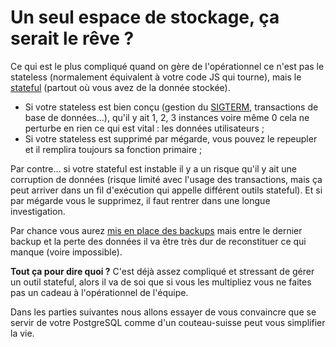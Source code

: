 # Un seul espace de stockage, ça serait le rêve ?

Ce qui est le plus compliqué quand on gère de l'opérationnel ce n'est pas le stateless (normalement équivalent à votre code JS qui tourne), mais le [stateful](<https://en.wikipedia.org/wiki/State_(computer_science)>) (partout où vous avez de la donnée stockée).

- Si votre stateless est bien conçu (gestion du [SIGTERM](https://fr.wikipedia.org/wiki/SIGTERM), transactions de base de données…), qu'il y ait 1, 2, 3 instances voire même 0 cela ne perturbe en rien ce qui est vital : les données utilisateurs ;
- Si votre stateless est supprimé par mégarde, vous pouvez le repeupler et il remplira toujours sa fonction primaire ;

Par contre… si votre stateful est instable il y a un risque qu'il y ait une corruption de données (risque limité avec l'usage des transactions, mais ça peut arriver dans un fil d'exécution qui appelle différent outils stateful). Et si par mégarde vous le supprimez, il faut rentrer dans une longue investigation.

Par chance vous aurez [mis en place des backups](#backups) mais entre le dernier backup et la perte des données il va être très dur de reconstituer ce qui manque (voire impossible).

**Tout ça pour dire quoi ?** C'est déjà assez compliqué et stressant de gérer un outil stateful, alors il va de soi que si vous les multipliez vous ne faites pas un cadeau à l'opérationnel de l'équipe.

Dans les parties suivantes nous allons essayer de vous convaincre que se servir de votre PostgreSQL comme d'un couteau-suisse peut vous simplifier la vie.
